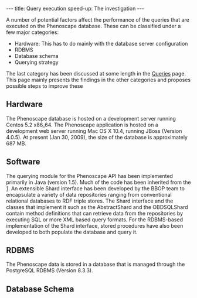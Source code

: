---
title: Query execution speed-up: The investigation
---

A number of potential factors affect the performance of the queries that are executed on the Phenoscape database. These can be classified under a few major categories:

* Hardware: This has to do mainly with the database server configuration
* RDBMS
* Database schema
* Querying strategy

The last category has been discussed at some length in the [[Queries]] page. This page mainly presents the findings in the other categories and proposes possible steps to improve these

==Hardware==

The Phenoscape database is hosted on a development server running Centos 5.2 x86_64. The Phenoscape application is hosted on a development web server running Mac OS X 10.4, running JBoss (Version 4.0.5). At present (Jan 30, 2009), the size of the database is approximately 687 MB.

==Software==

The querying module for the Phenoscape API has been implemented primarily in Java (version 1.5). Much of the code has been inherited from the [http://www.berkeleybop.org/|BBOP]. An extensible Shard interface has been developed by the BBOP team to encapsulate a variety of data repositories ranging from conventional relational databases to RDF triple stores. The Shard interface and the classes that implement it such as the AbstractShard and the OBDSQLShard contain method definitions that can retrieve data from the repositories by executing SQL or more XML based query formats. For the RDBMS-based implementation of the Shard interface, stored procedures have also been developed to both populate the database and query it.

==RDBMS==

The Phenoscape data is stored in a database that is managed through the PostgreSQL RDBMS (Version 8.3.3). 

==Database Schema==